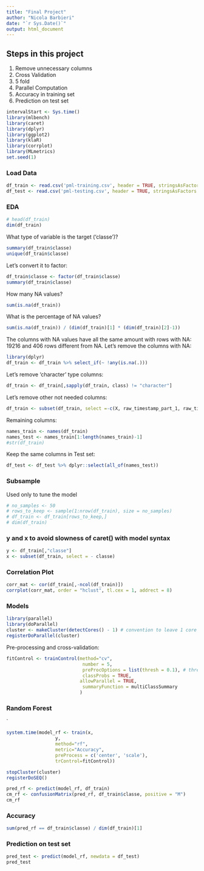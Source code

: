 ```yaml
---
title: "Final Project"
author: "Nicola Barbieri"
date: "`r Sys.Date()`"
output: html_document
---
```


## Steps in this project

1. Remove unnecessary columns
2. Cross Validation
3. 5 fold
4. Parallel Computation
5. Accuracy in training set
6. Prediction on test set

```r
intervalStart <- Sys.time()
library(mlbench)
library(caret)
library(dplyr)
library(ggplot2)
library(klaR)
library(corrplot)
library(MLmetrics)
set.seed(1)
```

### Load Data

```r
df_train <- read.csv('pml-training.csv', header = TRUE, stringsAsFactors = FALSE)
df_test <- read.csv('pml-testing.csv', header = TRUE, stringsAsFactors = FALSE)
```

### EDA

```r
# head(df_train)
dim(df_train)

```





What type of variable is the target ('classe')?

```r
summary(df_train$classe)
unique(df_train$classe)
```

Let's convert it to factor:
```r
df_train$classe <- factor(df_train$classe)
summary(df_train$classe)
```


How many NA values?
```r
sum(is.na(df_train))
```

What is the percentage of NA values?

```r
sum(is.na(df_train)) / (dim(df_train)[1] * (dim(df_train)[2]-1))
```

The columns with NA values have all the same amount with rows with NA: 19216 and 406 rows different from NA.
Let's remove the columns with NA:

```r
library(dplyr)
df_train <- df_train %>% select_if(~ !any(is.na(.)))
```

Let's remove 'character' type columns:

```r
df_train <- df_train[,sapply(df_train, class) != "character"]
```

Let's remove other not needed columns:

```r
df_train <- subset(df_train, select =-c(X, raw_timestamp_part_1, raw_timestamp_part_2, num_window))
```


Remaining columns:
```r
names_train <- names(df_train)
names_test <- names_train[1:length(names_train)-1]
#str(df_train)
```

Keep the same columns in Test set:

```r
df_test <- df_test %>% dplyr::select(all_of(names_test))


```

### Subsample

Used only to tune the model

```r
# no_samples <- 50
# rows_to_keep <- sample(1:nrow(df_train), size = no_samples)
# df_train <- df_train[rows_to_keep,]
# dim(df_train)
```

### y and x to avoid slowness of caret() with model syntax

```r
y <- df_train[,"classe"]
x <- subset(df_train, select = - classe)
```


### Correlation Plot
```r
corr_mat <- cor(df_train[,-ncol(df_train)])
corrplot(corr_mat, order = "hclust", tl.cex = 1, addrect = 8)
```

### Models

```r
library(parallel)
library(doParallel)
cluster <- makeCluster(detectCores() - 1) # convention to leave 1 core for OS
registerDoParallel(cluster)
```


Pre-processing and cross-validation:

```r



fitControl <- trainControl(method="cv",
                            number = 5,
                            preProcOptions = list(thresh = 0.1), # threshold for pca preprocess
                            classProbs = TRUE,
                           allowParallel = TRUE,
                            summaryFunction = multiClassSummary
                           )
```





### Random Forest
`


```r

system.time(model_rf <- train(x,
                  y,
                  method="rf",
                  metric="Accuracy",
                  preProcess = c('center', 'scale'),
                  trControl=fitControl))

```




```r
stopCluster(cluster)
registerDoSEQ()
```




```r
pred_rf <- predict(model_rf, df_train)
cm_rf <- confusionMatrix(pred_rf, df_train$classe, positive = "M")
cm_rf
```


### Accuracy

```r
sum(pred_rf == df_train$classe) / dim(df_train)[1]
```


### Prediction on test set

```r
pred_test <- predict(model_rf, newdata = df_test)
pred_test
```


